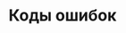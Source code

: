 ---
title: "Коды ошибок"
"og:description": "Коды ошибок и их расшифровка, которые могут возникнуть при настройке шлюза для звонков из Telegram"
"og:image": "docs2/images/cover-gateway.png"
sidebarTitle: "Коды ошибок"
---